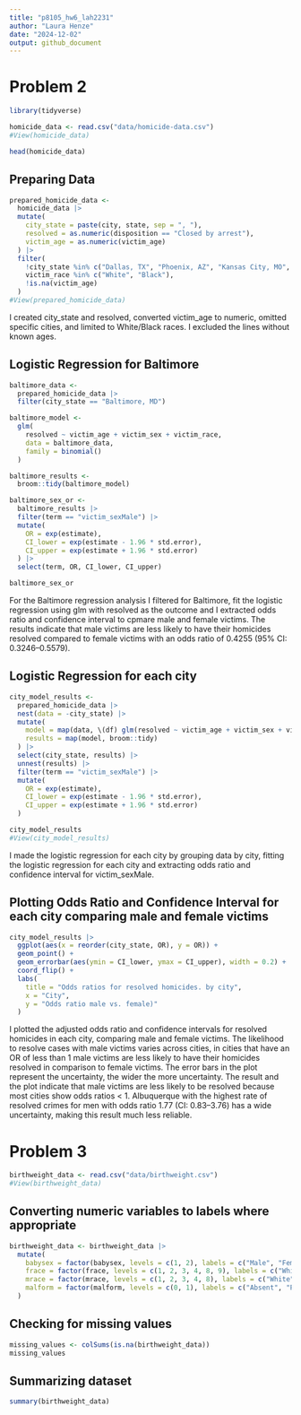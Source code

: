 ```yaml
---
title: "p8105_hw6_lah2231"
author: "Laura Henze"
date: "2024-12-02"
output: github_document
---
```


# Problem 2
```r
library(tidyverse)
```

```r
homicide_data <- read.csv("data/homicide-data.csv")
#View(homicide_data)
```

```r
head(homicide_data)
```

## Preparing Data
```r
prepared_homicide_data <- 
  homicide_data |>
  mutate(
    city_state = paste(city, state, sep = ", "),
    resolved = as.numeric(disposition == "Closed by arrest"),
    victim_age = as.numeric(victim_age)
  ) |>
  filter(
    !city_state %in% c("Dallas, TX", "Phoenix, AZ", "Kansas City, MO", "Tulsa, AL"),
    victim_race %in% c("White", "Black"),
    !is.na(victim_age)
  )
#View(prepared_homicide_data)
```

I created city_state and resolved, converted victim_age to numeric, omitted specific cities, and limited to White/Black races. I excluded the lines without known ages.

## Logistic Regression for Baltimore
```r
baltimore_data <- 
  prepared_homicide_data |> 
  filter(city_state == "Baltimore, MD")

baltimore_model <- 
  glm(
    resolved ~ victim_age + victim_sex + victim_race, 
    data = baltimore_data, 
    family = binomial()
  )

baltimore_results <- 
  broom::tidy(baltimore_model)

baltimore_sex_or <- 
  baltimore_results |> 
  filter(term == "victim_sexMale") |> 
  mutate(
    OR = exp(estimate), 
    CI_lower = exp(estimate - 1.96 * std.error), 
    CI_upper = exp(estimate + 1.96 * std.error)
  ) |> 
  select(term, OR, CI_lower, CI_upper)

baltimore_sex_or
```

For the Baltimore regression analysis I filtered for Baltimore, fit the logistic regression using glm with resolved as the outcome and I extracted odds ratio and confidence interval to cpmare male and female victims. The results indicate that male victims are less likely to have their homicides resolved compared to female victims with an odds ratio of 0.4255 (95% CI: 0.3246–0.5579).

## Logistic Regression for each city 
```r
city_model_results <- 
  prepared_homicide_data |> 
  nest(data = -city_state) |> 
  mutate(
    model = map(data, \(df) glm(resolved ~ victim_age + victim_sex + victim_race, data = df, family = binomial())),
    results = map(model, broom::tidy)
  ) |> 
  select(city_state, results) |> 
  unnest(results) |> 
  filter(term == "victim_sexMale") |> 
  mutate(
    OR = exp(estimate),
    CI_lower = exp(estimate - 1.96 * std.error),
    CI_upper = exp(estimate + 1.96 * std.error)
  )

city_model_results
#View(city_model_results)
```
I made the logistic regression for each city by grouping data by city, fitting the logistic regression for each city and extracting odds ratio and confidence interval for victim_sexMale.

## Plotting Odds Ratio and Confidence Interval for each city comparing male and female victims
```r
city_model_results |> 
  ggplot(aes(x = reorder(city_state, OR), y = OR)) +
  geom_point() +
  geom_errorbar(aes(ymin = CI_lower, ymax = CI_upper), width = 0.2) +
  coord_flip() +
  labs(
    title = "Odds ratios for resolved homicides. by city",
    x = "City",
    y = "Odds ratio male vs. female)"
  )
```

I plotted the adjusted odds ratio and confidence intervals for resolved homicides in each city, comparing male and female victims. The likelihood to resolve cases with male victims varies across cities, in cities that have an OR of less than 1 male victims are less likely to have their homicides resolved in comparison to female victims. The error bars in the plot represent the uncertainty, the wider the more uncertainty.
The result and the plot indicate that male victims are less likely to be resolved because most cities show odds ratios < 1. Albuquerque with the highest rate of resolved crimes for men with odds ratio 1.77 (CI: 0.83–3.76) has a wide uncertainty,  making this result much less reliable.

# Problem 3
```r
birthweight_data <- read.csv("data/birthweight.csv")
#View(birthweight_data)
```

## Converting numeric variables to labels where appropriate
```r
birthweight_data <- birthweight_data |>
  mutate(
    babysex = factor(babysex, levels = c(1, 2), labels = c("Male", "Female")),
    frace = factor(frace, levels = c(1, 2, 3, 4, 8, 9), labels = c("White", "Black", "Asian", "Puerto Rican", "Other", "Unknown")),
    mrace = factor(mrace, levels = c(1, 2, 3, 4, 8), labels = c("White", "Black", "Asian", "Puerto Rican", "Other")),
    malform = factor(malform, levels = c(0, 1), labels = c("Absent", "Present"))
  )
```

## Checking for missing values
```r
missing_values <- colSums(is.na(birthweight_data))
missing_values
```
## Summarizing dataset
```r
summary(birthweight_data)
```






































